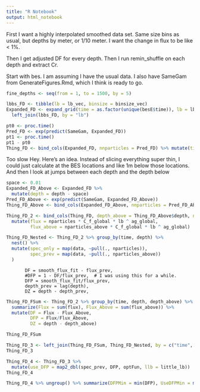 ```yaml
---
title: "R Notebook"
output: html_notebook
---
```


First I want a highly interpolated smoothed data set.
Same size bins as usual, but depths by meter, or 1/10 meter. I want the change in flux to be like < 1%.

Then I get adjusted DF for every depth.
Then I run remin_shuffle on each depth and extract Cr.


Start with bes. I am assuming I have the usual data. I also have SameGam from GenerateFigures.Rmd, which I think is ready to go.
```r
fine_depths <- seq(from = 1, to = 1500, by = 5)

lbbs_FD <- tibble(lb = lb_vec, binsize = binsize_vec)
Expanded_FD <- expand_grid(time = as.factor(unique(besE$time)), lb = lb_vec, depth = BianchiBins[2:length(BianchiBins)]) %>%
  left_join(lbbs_FD, by = "lb")

pt0 <- proc.time()
Pred_FD <- exp(predict(SameGam, Expanded_FD))
pt1 <- proc.time()
pt1 - pt0
Thing_FD <- bind_cols(Expanded_FD, nnparticles = Pred_FD) %>% mutate(time = as.character(time)) %>% mutate(nparticles = nnparticles * binsize)
```
Too slow
Hey. Here's an idea. Instead of slicing everything super thin, I could just calculate at the BES locations and like 1m below those locations.
And then I look at jumps between each depth and the depth below

```r
space <- 0.01
Expanded_FD_Above <- Expanded_FD %>%
  mutate(depth = depth - space)
Pred_FD_Above <- exp(predict(SameGam, Expanded_FD_Above))
Thing_FD_Above <- bind_cols(Expanded_FD_Above, nnparticles = Pred_FD_Above) %>% mutate(time = as.character(time)) %>% mutate(nparticles = nnparticles * binsize)
```

```r
Thing_FD_2 <- bind_cols(Thing_FD, depth_above = Thing_FD_Above$depth, nnparticles_above = Thing_FD_Above$nnparticles, nparticles_above = Thing_FD_Above$nparticles) %>%
  mutate(flux = nparticles * C_f_global * lb ^ ag_global,
         flux_above = nparticles_above * C_f_global * lb ^ ag_global)
```

```r
Thing_FD_Nested <- Thing_FD_2 %>% group_by(time, depth) %>% 
  nest() %>%
  mutate(spec_only = map(data, ~pull(., nparticles)),
         spec_prev = map(data, ~pull(., nparticles_above))
  )
```


           DF = smooth_flux_fit - flux_prev,
           #DFP = 1 - DF/flux_prev,  # I was using this for a while.
           DFP = smooth_flux_fit/flux_prev,
           depth_prev = lag(depth),
           DZ = depth - depth_prev,

```r
Thing_FD_FSum <- Thing_FD_2 %>% group_by(time, depth, depth_above) %>% 
  summarize(Flux = sum(flux), Flux_Above = sum(flux_above)) %>%
  mutate(DF = Flux - Flux_Above,
         DFP = Flux/Flux_Above,
         DZ = depth - depth_above)

Thing_FD_FSum
```

```r
Thing_FD_3 <- left_join(Thing_FD_FSum, Thing_FD_Nested, by = c("time", "depth"))
Thing_FD_3
```

```r
Thing_FD_4 <- Thing_FD_3 %>%
  mutate(use_DFP = map2_dbl(spec_prev, DFP, optFun, llb = little_lb))
Thing_FD_4
```

```r
Thing_FD_4 %>% ungroup() %>% summarize(DFPMin = min(DFP), UseDFPMin = min(use_DFP))
```

```r

```

